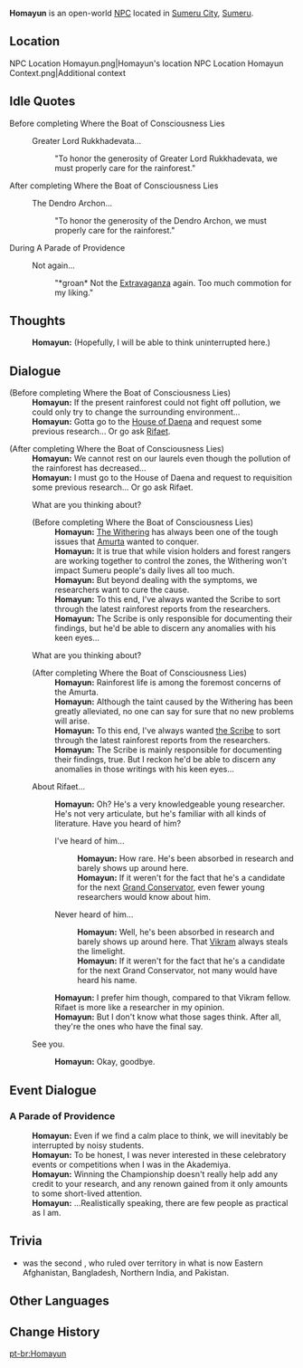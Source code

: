 {{Character Infobox
|type             = Open-World NPC
|image            = NPC Homayun.png
|region           = Sumeru
|location         = Sumeru
|affiliation      = Sumeru Akademiya
|title            = Researcher
|ancestry         = <!-- Clan/family -->
|father           = 
|mother           = 
|spouse           = 
|sibling          = 
|child            = 
|relative         = 
|voiceEN          = 
|voiceCN          = 
|voiceJP          = 
}}
'''Homayun''' is an open-world [[NPC]] located in [[Sumeru City]], [[Sumeru]].

==Location==
<gallery>
NPC Location Homayun.png|Homayun's location
NPC Location Homayun  Context.png|Additional context
</gallery>
<!--
==Profile==
''(To be added.)''

===Appearance===
''(To be added.)''

==Quests and Events==
{{Quests and Events}}
-->
==Idle Quotes==
;Before completing Where the Boat of Consciousness Lies
{{Dialogue Start}}
: {{DIcon|Idle}} Greater Lord Rukkhadevata...
:: {{A|VO Homayun 01.ogg}} "To honor the generosity of Greater Lord Rukkhadevata, we must properly care for the rainforest."
{{Dialogue End}}

;After completing Where the Boat of Consciousness Lies
{{Dialogue Start}}
: {{DIcon|Idle}} The Dendro Archon...
:: {{A|VO Homayun 02.ogg}} "To honor the generosity of the Dendro Archon, we must properly care for the rainforest."
{{Dialogue End}}

;During A Parade of Providence
{{Dialogue Start}}
: {{DIcon|Idle}} Not again...
:: {{A|VO Homayun A Parade of Providence 01.ogg}} "*groan* Not the [[Akademiya Extravaganza|Extravaganza]] again. Too much commotion for my liking."
{{Dialogue End}}

== Thoughts==
{{All Schemes to Know Explanation|name=Homayun}} 
:{{A|VO Homayun All Schemes to Know 01.ogg}} '''Homayun:''' (Hopefully, I will be able to think uninterrupted here.)

==Dialogue==
{{Dialogue Start}}
;(Before completing Where the Boat of Consciousness Lies)
:'''Homayun:''' If the present rainforest could not fight off pollution, we could only try to change the surrounding environment...
:'''Homayun:''' Gotta go to the [[House of Daena]] and request some previous research... Or go ask [[Rifaet]].

;(After completing Where the Boat of Consciousness Lies)
:'''Homayun:''' We cannot rest on our laurels even though the pollution of the rainforest has decreased...
:'''Homayun:''' I must go to the House of Daena and request to requisition some previous research... Or go ask Rifaet.

:{{DIcon}} What are you thinking about?
:;(Before completing Where the Boat of Consciousness Lies)
::'''Homayun:''' [[The Withering]] has always been one of the tough issues that [[Amurta]] wanted to conquer.
::'''Homayun:''' It is true that while vision holders and forest rangers are working together to control the zones, the Withering won't impact Sumeru people's daily lives all too much.
::'''Homayun:''' But beyond dealing with the symptoms, we researchers want to cure the cause.
::'''Homayun:''' To this end, I've always wanted the Scribe to sort through the latest rainforest reports from the researchers.
::'''Homayun:''' The Scribe is only responsible for documenting their findings, but he'd be able to discern any anomalies with his keen eyes...
:{{DIcon}} What are you thinking about?
:;(After completing Where the Boat of Consciousness Lies)
::'''Homayun:''' Rainforest life is among the foremost concerns of the Amurta.
::'''Homayun:''' Although the taint caused by the Withering has been greatly alleviated, no one can say for sure that no new problems will arise.
::'''Homayun:''' To this end, I've always wanted [[Alhaitham|the Scribe]] to sort through the latest rainforest reports from the researchers.
::'''Homayun:''' The Scribe is mainly responsible for documenting their findings, true. But I reckon he'd be able to discern any anomalies in those writings with his keen eyes...
:{{DIcon}} About Rifaet...
::'''Homayun:''' Oh? He's a very knowledgeable young researcher. He's not very articulate, but he's familiar with all kinds of literature. Have you heard of him?
::{{DIcon}} I've heard of him...
:::'''Homayun:''' How rare. He's been absorbed in research and barely shows up around here.
:::'''Homayun:''' If it weren't for the fact that he's a candidate for the next [[Grand Conservator]], even fewer young researchers would know about him.
::{{DIcon}} Never heard of him...
:::'''Homayun:''' Well, he's been absorbed in research and barely shows up around here. That [[Vikram]] always steals the limelight.
:::'''Homayun:''' If it weren't for the fact that he's a candidate for the next Grand Conservator, not many would have heard his name.
::'''Homayun:''' I prefer him though, compared to that Vikram fellow. Rifaet is more like a researcher in my opinion.
::'''Homayun:''' But I don't know what those sages think. After all, they're the ones who have the final say.
:{{DIcon}} See you.
::'''Homayun:''' Okay, goodbye.
{{Dialogue End}}

==Event Dialogue==
===A Parade of Providence===
{{Dialogue Start}}
:'''Homayun:''' Even if we find a calm place to think, we will inevitably be interrupted by noisy students.
:'''Homayun:''' To be honest, I was never interested in these celebratory events or competitions when I was in the Akademiya.
:'''Homayun:''' Winning the Championship doesn't really help add any credit to your research, and any renown gained from it only amounts to some short-lived attention.
:'''Homayun:''' ...Realistically speaking, there are few people as practical as I am.
{{Dialogue End}}
<!--
==Trivia==
* 
-->

==Trivia==
*{{W|Humayun}} was the second {{W|List of emperors of the Mughal Empire|Mughal emperor}}, who ruled over territory in what is now Eastern Afghanistan, Bangladesh, Northern India, and Pakistan.

==Other Languages==
{{Other Languages
|default_hidden = 1
|en        = Homayun
|zhs       = 胡马延
|zhs_rm    = Húmǎyán
|zht       = 胡馬延
|zht_rm    = Húmǎyán
|ja        = フマユン
|ja_rm     = Fumayun
|ko        = 호마윤
|es        = Homayun
|fr        = Homayun
|ru        = Хомаюн
|th        = Homayun
|vi        = Homayun
|de        = Homayun
|id        = Homayun
|pt        = Homayún
|tr        = Homayun
|it        = Homayun
}}

==Change History==
{{Change History|3.0}}
<!--
==References==
{{Reflist}}
-->

[[pt-br:Homayun]]
